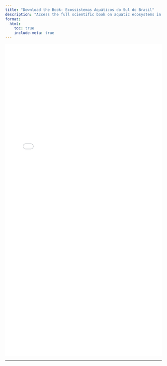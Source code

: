 ```yaml
---
title: "Download the Book: Ecossistemas Aquáticos do Sul do Brasil"
description: "Access the full scientific book on aquatic ecosystems in southern Brazil, available as a free PDF."
format:
  html:
    toc: true
    include-meta: true
---
```


<iframe src="Ecossistemas_Aquáticos_do_Sul_do_Brasil_Bastazini.2024.pdf" width="100%" height="1000px" style="border: none;">
  Este navegador não suporta visualização de PDF. 
  <a href="Ecossistemas_Aquáticos_do_Sul_do_Brasil_Bastazini.2024.pdf">Clique aqui para baixar o livro.</a>
</iframe>
---

